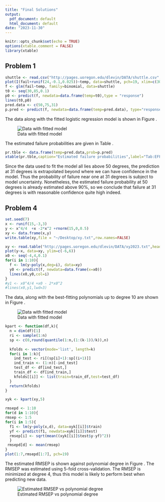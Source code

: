 ```yaml
---
title: "Final Solutions"
output:
  pdf_document: default
  html_document: default
date: "2023-11-30"
---
```


```r
knitr::opts_chunk$set(echo = TRUE)
options(xtable.comment = FALSE)
library(xtable)
```

## Problem 1

```r
shuttle <- read.csv("http://pages.uoregon.edu/dlevin/DATA/shuttle.csv",header=TRUE)
plot(I(fail+runif(24,-0.1,0.025))~temp, data=shuttle, pch=19, xlim=c(30,85),  ylim=c(-0.1,1.1),ylab="prob of failure", cex=0.8)
f <- glm(fail~temp, family=binomial, data=shuttle)
t0 <- seq(30,85,0.1)
p0 <- predict(f, newdata=data.frame(temp=t0),type = "response")
lines(t0,p0)
pred.data <- c(50,75,31)
p.pred <- predict(f, newdata=data.frame(temp=pred.data), type="response")
```

The data along with the fitted logistic regression model is shown in Figure \ref{Fig:All}.

![Data with fitted model](FIGURES/shuttle-1){#Fig:All}

The estimated failure probabilities are given in Table \ref{Tab:EFP}.

```r
pr.tble <- data.frame(temp=pred.data,prob=p.pred)
xtable(pr.tble,caption="Estimated failure probabilities",label="Tab:EFP",digits=3)
```

Since the data used to fit the model all lies above 50 degrees, the prediction at 31 degrees is extrapolated beyond where we can have confidence in the model.  Thus the probability of failure near one at 31 degrees is subject to model uncertainty.  Nonetheless, the estimated failure probability at 50 degrees is already estimated above 90\%, so we conclude that failure at 31 degrees is with reasonable confidence quite high indeed.

## Problem 4

```r
set.seed(7)
x <- runif(15,-3,3)
y <- x^4/4  +x -2*x^2 +rnorm(15,0,0.5)
xy <- data.frame(x,y)
write.table(xy,file = "~/Desktop/xy.txt",row.names=FALSE)
```


```r
xy <- read.table("http://pages.uoregon.edu/dlevin/DATA/xy2023.txt",header=TRUE)
plot(y~x, data=xy, ylim=c(-6,6))
x0 <- seq(-4,4,0.1)
for(i in 1:10){
  f <- lm(y~poly(x,deg=i), data=xy)
  y0 <- predict(f, newdata=data.frame(x=x0))
  lines(x0,y0,col=i)
}
#y1 <- x0^4/4 +x0 - 2*x0^2
#lines(x0,y1,lwd=3)
```

The data, along with the best-fitting polynomials up to degree $10$ are shown in Figure \ref{Fig:PFits}.

![Data with fitted model](FIGURES/poly-1){#Fig:PFits}

```r
kpart <- function(df,k){
  n = dim(df)[1]
  ri <- sample(1:n)
  sp <- c(0,round(quantile(1:n,(1:(k-1))/k)),n)
  
  kfolds <- vector(mode='list', length=k)
  for(i in 1:k){
    ind_test <- ri[(sp[i]+1):sp[(i+1)]]
    ind_train <- (1:n)[-ind_test]
    test_df <- df[ind_test,]
    train_df <- df[ind_train,]
    kfolds[[i]] <- list(train=train_df,test=test_df)
  }
  return(kfolds)
}
```

```r
xyk <- kpart(xy,5)

rmsepd <- 1:10
for(d in 1:10){
rmsep <- 1:5
for(i in 1:5){
  f1 <- lm(y~poly(x,d), data=xyk[[i]]$train)
  yf <- predict(f1, newdata=xyk[[i]]$test)
  rmsep[i] <- sqrt(mean((xyk[[i]]$test$y-yf)^2))
  }
 rmsepd[d] <- mean(rmsep) 
}
plot(1:7,rmsepd[1:7], pch=19)
```

The estimated RMSEP is shown against polynomial degree in Figure \ref{Fig:RMSEP}.  The RMSEP was estimated using $5$-fold cross-validation.  The RMSEP is minimized at degree $4$, thus this model is likely to perform best when predicting new data.


![Estimated RMSEP vs polynomial degree](FIGURES/rmsep-1){#Fig:RMSEP}

